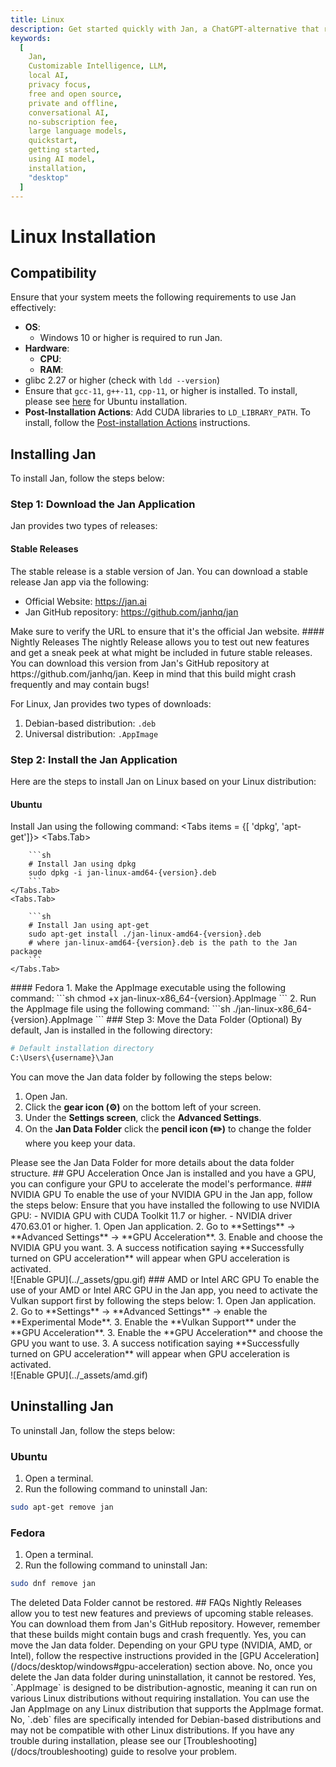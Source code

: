```yaml
---
title: Linux
description: Get started quickly with Jan, a ChatGPT-alternative that runs on your own computer, with a local API server. Learn how to install Jan and select an AI model to start chatting.
keywords:
  [
    Jan,
    Customizable Intelligence, LLM,
    local AI,
    privacy focus,
    free and open source,
    private and offline,
    conversational AI,
    no-subscription fee,
    large language models,
    quickstart,
    getting started,
    using AI model,
    installation,
    "desktop"
  ]
---
```




# Linux Installation
## Compatibility
Ensure that your system meets the following requirements to use Jan effectively:
  - **OS**:
    - Windows 10 or higher is required to run Jan.
  - **Hardware**:
    - **CPU**:
    - **RAM**:
  - glibc 2.27 or higher (check with `ldd --version`)
  - Ensure that `gcc-11`, `g++-11`, `cpp-11`, or higher is installed. To install, please see [here](https://gcc.gnu.org/projects/cxx-status.html#cxx17) for Ubuntu installation.
  - **Post-Installation Actions**: Add CUDA libraries to `LD_LIBRARY_PATH`. To install, follow the [Post-installation Actions](https://docs.nvidia.com/cuda/cuda-installation-guide-linux/index.html#post-installation-actions) instructions.

## Installing Jan
To install Jan, follow the steps below:
<Steps>
### Step 1: Download the Jan Application
Jan provides two types of releases:
#### Stable Releases
The stable release is a stable version of Jan. You can download a stable release Jan app via the following:
  - Official Website: https://jan.ai
  - Jan GitHub repository: https://github.com/janhq/jan
<Callout type="info">
Make sure to verify the URL to ensure that it's the official Jan website.
</Callout>
#### Nightly Releases
The nightly Release allows you to test out new features and get a sneak peek at what might be included in future stable releases. You can download this version from Jan's GitHub repository at https://github.com/janhq/jan.
<Callout type="info">
Keep in mind that this build might crash frequently and may contain bugs!
</Callout>

For Linux, Jan provides two types of downloads:
1. Debian-based distribution: `.deb`
2. Universal distribution: `.AppImage`
### Step 2: Install the Jan Application
Here are the steps to install Jan on Linux based on your Linux distribution:
#### Ubuntu
Install Jan using the following command:
<Tabs items = {[ 'dpkg', 'apt-get']}>
    <Tabs.Tab>

        ```sh
        # Install Jan using dpkg
        sudo dpkg -i jan-linux-amd64-{version}.deb
        ```
    </Tabs.Tab>
    <Tabs.Tab>

        ```sh
        # Install Jan using apt-get
        sudo apt-get install ./jan-linux-amd64-{version}.deb
        # where jan-linux-amd64-{version}.deb is the path to the Jan package
        ```
    </Tabs.Tab>
</Tabs>
#### Fedora
1. Make the AppImage executable using the following command:
```sh
  chmod +x jan-linux-x86_64-{version}.AppImage
```
2. Run the AppImage file using the following command:
```sh
  ./jan-linux-x86_64-{version}.AppImage
```
### Step 3: Move the Data Folder (Optional)
By default, Jan is installed in the following directory:

```sh
# Default installation directory
C:\Users\{username}\Jan
```
You can move the Jan data folder by following the steps below:
1. Open Jan.
2. Click the **gear icon (⚙️)** on the bottom left of your screen.
3. Under the **Settings screen**, click the **Advanced Settings**.
4. On the **Jan Data Folder** click the **pencil icon (✏️)** to change the folder where you keep your data.
<Callout type="info">
Please see the Jan Data Folder for more details about the data folder structure.
</Callout>
</Steps>
## GPU Acceleration
Once Jan is installed and you have a GPU, you can configure your GPU to accelerate the model's performance.
### NVIDIA GPU
To enable the use of your NVIDIA GPU in the Jan app, follow the steps below:
<Callout type="info">
  Ensure that you have installed the following to use NVIDIA GPU:
    - NVIDIA GPU with CUDA Toolkit 11.7 or higher.
    - NVIDIA driver 470.63.01 or higher.
</Callout>
1. Open Jan application.
2. Go to **Settings** -> **Advanced Settings** -> **GPU Acceleration**.
3. Enable and choose the NVIDIA GPU you want.
3. A success notification saying **Successfully turned on GPU acceleration** will appear when GPU acceleration is activated.
<br/>
![Enable GPU](../_assets/gpu.gif)
### AMD or Intel ARC GPU
To enable the use of your AMD or Intel ARC GPU in the Jan app, you need to activate the Vulkan support first by following the steps below:
1. Open Jan application.
2. Go to **Settings** -> **Advanced Settings** -> enable the **Experimental Mode**.
3. Enable the **Vulkan Support** under the **GPU Acceleration**.
3. Enable the **GPU Acceleration** and choose the GPU you want to use.
3. A success notification saying **Successfully turned on GPU acceleration** will appear when GPU acceleration is activated.
<br/>
![Enable GPU](../_assets/amd.gif)
  
## Uninstalling Jan
To uninstall Jan, follow the steps below:
### Ubuntu
1. Open a terminal.
2. Run the following command to uninstall Jan:
```sh
sudo apt-get remove jan
```
### Fedora
1. Open a terminal.
2. Run the following command to uninstall Jan:
```sh
sudo dnf remove jan
```
<Callout type="warning">
The deleted Data Folder cannot be restored.
</Callout>
## FAQs
<FAQBox title="What are Nightly Releases, and how can I access them?">
  Nightly Releases allow you to test new features and previews of upcoming stable releases. You can download them from Jan's GitHub repository. However, remember that these builds might contain bugs and crash frequently.
</FAQBox>
<FAQBox title="Can I move the Jan data folder to a different location?">
  Yes, you can move the Jan data folder.
</FAQBox>
<FAQBox title="How do I enable GPU acceleration for better performance?">
  Depending on your GPU type (NVIDIA, AMD, or Intel), follow the respective instructions provided in the [GPU Acceleration](/docs/desktop/windows#gpu-acceleration) section above.
</FAQBox>
<FAQBox title="Can I recover the deleted Jan data folder after uninstallation?">
  No, once you delete the Jan data folder during uninstallation, it cannot be restored. 
</FAQBox>
<FAQBox title="Can I use the AppImage in any distribution?">
  Yes, `.AppImage` is designed to be distribution-agnostic, meaning it can run on various Linux distributions without requiring installation. You can use the Jan AppImage on any Linux distribution that supports the AppImage format.
</FAQBox>
<FAQBox title="Can the .deb file be used on distributions other than Debian-based ones?">
  No, `.deb` files are specifically intended for Debian-based distributions and may not be compatible with other Linux distributions.
</FAQBox>
<Callout type="warning">
If you have any trouble during installation, please see our [Troubleshooting](/docs/troubleshooting) guide to resolve your problem.
</Callout>

